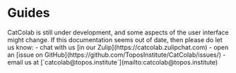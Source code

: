 
# Guides

<Warning>
CatColab is still under development, and some aspects of the user interface might change.
If this documentation seems out of date, then please do let us know:
- chat with us [in our Zulip](https://catcolab.zulipchat.com)
- open an [issue on GitHub](https://github.com/ToposInstitute/CatColab/issues/)
- email us at [`catcolab@topos.institute`](mailto:catcolab@topos.institute)
</Warning>
